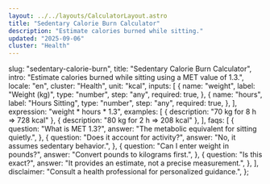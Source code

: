 ```yaml
---
layout: ../../layouts/CalculatorLayout.astro
title: "Sedentary Calorie Burn Calculator"
description: "Estimate calories burned while sitting."
updated: "2025-09-06"
cluster: "Health"
---
```



  slug: "sedentary-calorie-burn",
  title: "Sedentary Calorie Burn Calculator",
  intro: "Estimate calories burned while sitting using a MET value of 1.3.",
  locale: "en",
  cluster: "Health",
  unit: "kcal",
  inputs: [
    {
      name: "weight",
      label: "Weight (kg)",
      type: "number",
      step: "any",
      required: true,
    },
    {
      name: "hours",
      label: "Hours Sitting",
      type: "number",
      step: "any",
      required: true,
    },
  ],
  expression: "weight * hours * 1.3",
  examples: [
    { description: "70 kg for 8 h ⇒ 728 kcal" },
    { description: "80 kg for 2 h ⇒ 208 kcal" },
  ],
  faqs: [
    {
      question: "What is MET 1.3?",
      answer: "The metabolic equivalent for sitting quietly.",
    },
    {
      question: "Does it account for activity?",
      answer: "No, it assumes sedentary behavior.",
    },
    {
      question: "Can I enter weight in pounds?",
      answer: "Convert pounds to kilograms first.",
    },
    {
      question: "Is this exact?",
      answer: "It provides an estimate, not a precise measurement.",
    },
  ],
  disclaimer: "Consult a health professional for personalized guidance.",
};

<Calculator schema={schema} />
